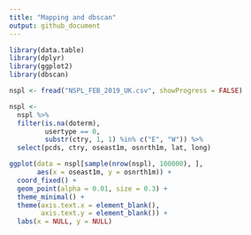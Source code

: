 ```yaml
---
title: "Mapping and dbscan"
output: github_document
---
```

```r
library(data.table)
library(dplyr)
library(ggplot2)
library(dbscan)
```

```r
nspl <- fread("NSPL_FEB_2019_UK.csv", showProgress = FALSE)

nspl <-
  nspl %>%
  filter(is.na(doterm),
         usertype == 0,
         substr(ctry, 1, 1) %in% c("E", "W")) %>%
  select(pcds, ctry, oseast1m, osnrth1m, lat, long)
```

```r
ggplot(data = nspl[sample(nrow(nspl), 100000), ],
       aes(x = oseast1m, y = osnrth1m)) +
  coord_fixed() +
  geom_point(alpha = 0.01, size = 0.3) +
  theme_minimal() +
  theme(axis.text.x = element_blank(),
        axis.text.y = element_blank()) +
  labs(x = NULL, y = NULL)
```

